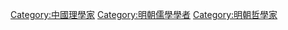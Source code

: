 [[Category:中國理學家|Category:中國理學家]]
[[Category:明朝儒學學者|Category:明朝儒學學者]]
[[Category:明朝哲學家|Category:明朝哲學家]]